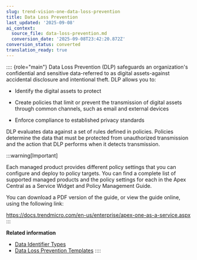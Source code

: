 ```yaml
---
slug: trend-vision-one-data-loss-prevention
title: Data Loss Prevention
last_updated: '2025-09-08'
ai_context:
  source_file: data-loss-prevention.md
  conversion_date: '2025-09-08T23:42:20.872Z'
conversion_status: converted
translation_ready: true
---
```


:::: {role="main"}
Data Loss Prevention (DLP) safeguards an organization's confidential and sensitive data-referred to as digital assets-against accidental disclosure and intentional theft. DLP allows you to:

- Identify the digital assets to protect

- Create policies that limit or prevent the transmission of digital assets through common channels, such as email and external devices

- Enforce compliance to established privacy standards

DLP evaluates data against a set of rules defined in policies. Policies determine the data that must be protected from unauthorized transmission and the action that DLP performs when it detects transmission.

:::warning[Important]

Each managed product provides different policy settings that you can configure and deploy to policy targets. You can find a complete list of supported managed products and the policy settings for each in the Apex Central as a Service Widget and Policy Management Guide.

You can download a PDF version of the guide, or view the guide online, using the following link:

<https://docs.trendmicro.com/en-us/enterprise/apex-one-as-a-service.aspx>
:::

**Related information**

- [Data Identifier Types](dlp-data-identifier-types.mdx)
- [Data Loss Prevention Templates](data-loss-prevention-templates.mdx)
::::
